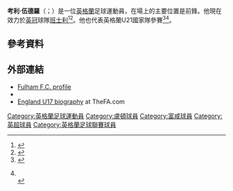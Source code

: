{{noteTA
|G1=football
|G2=FAcup
|1=zh-hans:伍德罗;zh-hk:活祖;zh-tw:伍德羅;
}}

{{Infobox football biography
| name                = 考利·伍德羅<br />Cauley Woodrow
| image               = Cauley Woodrow vs Cardiff cropped 2014.jpg
| image_size          = 
| caption             = 考利·伍德羅在[[富勒姆足球俱樂部|富勒姆]]，2014年
| fullname            = Cauley Woodrow
| birth_date          = {{birth date and age|1994|12|2|df=y}}
| birth_place         = 英格蘭[[赫默爾亨普斯特德|赫默爾亨普斯特德]]
| height              = {{height|m=1.84}}
| position            = [[前鋒|前鋒]]
| currentclub         = [[巴恩斯利足球俱樂部|班士利]]
| clubnumber          = 9
| youthyears1         = –         | youthclubs1 = [[熱刺|熱刺]]
| youthyears2         = 2007–2008 | youthclubs2 = Buckhurst Hill
| youthyears3         = 2008–2010 | youthclubs3 = [[卢顿足球俱乐部|盧頓]]
| years1              = 2010–2011 | clubs1 = [[卢顿足球俱乐部|盧頓]]                    | caps1 = 0  | goals1 = 0
| years2              = 2011–2019 | clubs2 = [[富勒姆足球俱樂部|富勒姆]]                            | caps2 = 54 | goals2 = 8
| years3              = 2013–2014 | clubs3 = → [[紹森德足球俱樂部|紹森德]] (外借) | caps3 = 19<!-- Soccerbase TOTAL is wrong; count the matches on the cited page, or see squad stats at http://www.soccerbase.com/teams/team.sd?team_id=2393&teamTabs=stats&season_id=143, soccerway at http://uk.soccerway.com/players/cauley-woodrow/163854/ etc --> | goals3 = 2
| years4              = 2017      | clubs4 = → [[保顿艾尔宾足球俱乐部|保顿艾尔宾]] (外借)     | caps4 = 14 | goals4 = 5
| years5              = 2017-2018     | clubs5 = → [[布里斯托尔城足球俱乐部|布里斯托尔城]] (外借)       | caps5 = 14  | goals5 = 2
| years6              = 2018–2019     | clubs6 = → [[巴恩斯利足球俱樂部|班士利]] (外借)       | caps6 = 10  | goals6 = 4
| years7              = 2019–     | clubs7 = [[巴恩斯利足球俱樂部|班士利]]       | caps7 = 97  | goals7 = 37
| nationalyears1      = 2011  | nationalteam1 = [[英格蘭17歲以下足球代表隊|英格蘭U17]] | nationalcaps1 = 3 | nationalgoals1 = 1
| nationalyears2      = 2014  | nationalteam2 = [[英格蘭20歲以下足球代表隊|英格蘭U20]] | nationalcaps2 = 5 | nationalgoals2 = 3
| nationalyears3      = 2015–2017 | nationalteam3 = [[英格蘭21歲以下足球代表隊|英格蘭U21]] | nationalcaps3 = 9 | nationalgoals3 = 3
| club-update         = 17:03, 5 April 2021 (UTC)
| nationalteam-update = 18:39, 19 June 2017 (UTC)
}}
'''考利·伍德羅'''（{{lang-en|Cauley Woodrow}}；{{bd|1994年|12月2日}}）是一位[[英格蘭|英格蘭]]足球運動員，在場上的主要位置是前鋒。他現在效力於[[英冠|英冠]]球隊[[巴恩斯利足球俱樂部|班士利]]<ref>{{cite news |url=http://news.bbc.co.uk/sport1/hi/football/teams/f/fulham/9436572.stm |title=Fulham sign Luton Town teenager Cauley Woodrow |publisher=BBC Sport |date=25 March 2011 |accessdate=8 September 2013 |archive-date=2019-01-02 |archive-url=https://web.archive.org/web/20190102052629/http://news.bbc.co.uk/sport1/hi/football/teams/f/fulham/9436572.stm |dead-url=no }}</ref><ref>{{cite web |url=http://www.thefa.com/~/media/90FF57E9023C44AB809C85DD2A1596B5.ashx |format=PDF |title=List of Players Registered as Scholars in Accordance with Rule C.3 Between 01/07/2011 and 31/07/2011 |publisher=The Football Association |accessdate=12 September 2013}}</ref>。他也代表英格蘭U21國家隊參賽<ref>{{cite web |url=http://www.thefa.com/england/mens-u17s/News/match-centre/2011/RomaniaEngland |title=All level in Lagos |publisher=The Football Association |date=24 February 2011 |accessdate=12 September 2013}}</ref><ref>{{cite web |url=http://www.thefa.com/england/mens-u17s/News/match-centre/2011/EngGerm |title=Maiden loss for Young Lions |publisher=The Football Association |date=25 February 2011 |accessdate=12 September 2013 }}<br>{{cite web |url=http://www.thefa.com/england/mens-u17s/News/match-centre/2011/PortugalvEngland |title=All square in the Algarve |publisher=The Football Association |date=27 February 2011 |accessdate=12 September 2013 |archive-date=2011-04-02 |archive-url=https://www.webarchive.org.uk/wayback/archive/20110402032149/http://www.thefa.com/England/mens-u17s/News/match-centre/2011/PortugalvEngland |dead-url=no }}</ref>。

==參考資料==
{{Reflist}}

==外部連結==
*[https://web.archive.org/web/20130921171729/http://www.fulhamfc.com/the-teams/u21s/player-profiles/cauley-woodrow Fulham F.C. profile]
*{{soccerbase|id=57719|name=Cauley Woodrow}}
*[http://www.thefa.com/england/all-teams/players/w/cauley-woodrow England U17 biography] at TheFA.com

{{班士利球員名單}}

{{DEFAULTSORT:Woodrow, Cauley}}
[[Category:英格蘭足球運動員|Category:英格蘭足球運動員]]
[[Category:盧頓球員|Category:盧頓球員]]
[[Category:富咸球員|Category:富咸球員]]
[[Category:英超球員|Category:英超球員]]
[[Category:英格蘭足球聯賽球員|Category:英格蘭足球聯賽球員]]